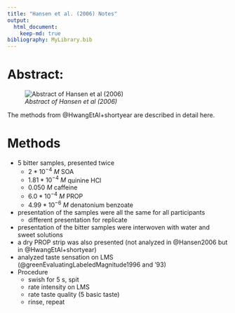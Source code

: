 ```yaml
---
title: "Hansen et al. (2006) Notes"
output: 
  html_document:
    keep-md: true
bibliography: MyLibrary.bib
---
```

# Abstract: 
![*Abstract of Hansen et al (2006)*](C:/Users/Matthiew/Documents/Research/Candidacy/JournalClub/CandidacyJournalClub/Hansen2006Abstract.png)  

The methods from @HwangEtAl+shortyear are described in detail here.

# Methods
- 5 bitter samples, presented twice
  - $2*10^{-4}\ M$ SOA
  - $1.81*10^{-4}\ M$ quinine HCl
  - $0.050 \ M$ caffeine
  - $6.0*10^{-4}\ M$ PROP
  - $4.99*10^{-6}\ M$ denatonium benzoate
- presentation of the samples were all the same for all participants
  + different presentation for replicate
- presentation of the bitter samples were interwoven with water and sweet solutions
- a dry PROP strip was also presented (not analyzed in @Hansen2006 but in @HwangEtAl+shortyear)
- analyzed taste sensation on LMS (@greenEvaluatingLabeledMagnitude1996 and '93)
- Procedure
  - swish for 5 s, spit
  - rate intensity on LMS
  - rate taste quality (5 basic taste)
  - rinse, repeat